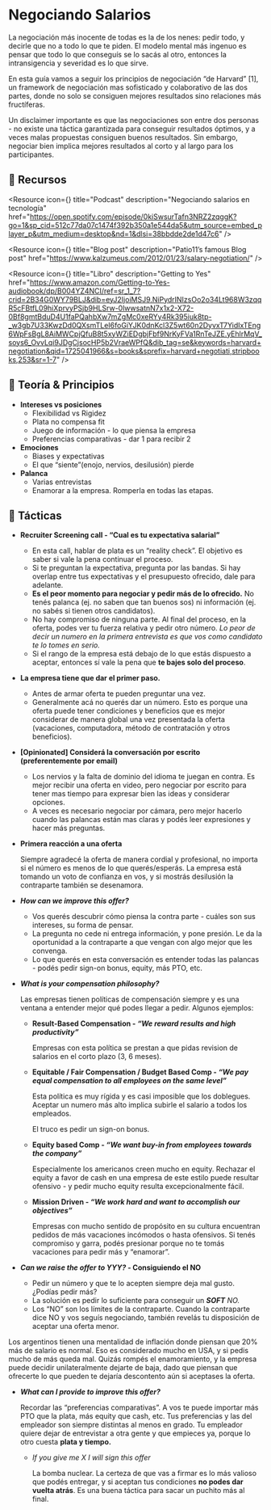 
# Negociando Salarios

La negociación más inocente de todas es la de los nenes: pedir todo, y decirle que no a todo lo que te piden. El modelo mental más ingenuo es pensar que todo lo que conseguís se lo sacás al otro, entonces la intransigencia y severidad es lo que sirve.

En esta guía vamos a seguir los principios de negociación “de Harvard” [1], un framework de negociación mas sofisticado y colaborativo de las dos partes, donde no solo se consiguen mejores resultados sino relaciones más fructíferas.

Un disclaimer importante es que las negociaciones son entre dos personas - no existe una táctica garantizada para conseguir resultados óptimos, y a veces malas propuestas consiguen buenos resultados. Sin embargo, negociar bien implica mejores resultados al corto y al largo para los participantes.

<IREmbed src="https://www.youtube.com/embed/RVfvbQ_hr9M?si=dxfDX3snK3AtsvWy"/>

## 🔗 Recursos

<Resource
icon={<LinkIcon className="color-4"/>}
title="Podcast"
description="Negociando salarios en tecnología"
href="https://open.spotify.com/episode/0kiSwsurTafn3NRZ2zqggK?go=1&sp_cid=512c77da07c1474f392b350a1e544da5&utm_source=embed_player_p&utm_medium=desktop&nd=1&dlsi=38bbdde2de1d47c6"
/>

<Resource
icon={<LinkIcon className="color-4"/>}
title="Blog post"
description="Patio11’s famous Blog post"
href="https://www.kalzumeus.com/2012/01/23/salary-negotiation/"
/>

<Resource 
icon={<LinkIcon className="color-4"/>} 
title="Libro" 
description="Getting to Yes" 
href="https://www.amazon.com/Getting-to-Yes-audiobook/dp/B004YZ4NCI/ref=sr_1_7?crid=2B34G0WY79BLJ&dib=eyJ2IjoiMSJ9.NiPydrINIzsOo2o34Lt968W3zqqR5cFBtfL09hiXprvyPSjb9HLSrw-0lwwsatnN7x1x2-X72-0Bf8gmtBduD4U1faPQahbXw7mZgMc0xeRYy4Rk395iuk8tp-_w3gb7U33KwzDd0QXsmTLeI6foGiYJK0dnKcl3Z5wt60n2DyvxT7YidIxTEng6WpFsBgL8AiMWCpjQfuB8t5xyWZiEDgbjFbf9NrKyFVa1RnTeJZE.yEhlrMqV_soys6_OvvLqi9JDgCjsocHP5b2VraeWPfQ&dib_tag=se&keywords=harvard+negotiation&qid=1725041966&s=books&sprefix=harvard+negotiati,stripbooks,253&sr=1-7" 
/>

## 📖 Teoría & Principios

- **Intereses vs posiciones**
    - Flexibilidad vs Rigidez
    - Plata no compensa fit
    - Juego de información - lo que piensa la empresa
    - Preferencias comparativas - dar 1 para recibir 2
- **Emociones**
    - Biases y expectativas
    - El que “siente”(enojo, nervios, desilusión) pierde
- **Palanca**
    - Varias entrevistas
    - Enamorar a la empresa. Romperla en todas las etapas.

## 🦊 Tácticas

- **Recruiter Screening call - “Cual es tu expectativa salarial”**
    - En esta call, hablar de plata es un “reality check”. El objetivo es saber si vale la pena continuar el proceso.
    - Si te preguntan la expectativa, pregunta por las bandas. Si hay overlap entre tus expectativas y el presupuesto ofrecido, dale para adelante.
    - **Es el peor momento para negociar y pedir más de lo ofrecido.** No tenés palanca (ej. no saben que tan buenos sos) ni información (ej. no sabés si tienen otros candidatos).
    - No hay compromiso de ninguna parte. Al final del proceso, en la oferta, podes ver tu fuerza relativa y pedir otro número. *Lo peor de decir un numero en la primera entrevista es que vos como candidato te lo tomes en serio.*
    - Si el rango de la empresa está debajo de lo que estás dispuesto a aceptar, entonces sí vale la pena que **te bajes solo del proceso**.
- **La empresa tiene que dar el primer paso.**
    - Antes de armar oferta te pueden preguntar una vez.
    - Generalmente acá no querés dar un número.  Esto es porque una oferta puede tener condiciones y beneficios que es mejor considerar de manera global una vez presentada la oferta (vacaciones, computadora, método de contratación y otros beneficios).
- **[Opinionated] Considerá la conversación por escrito (preferentemente por email)**
    - Los nervios y la falta de dominio del idioma te juegan en contra. Es mejor recibir una oferta en video, pero negociar por escrito para tener mas tiempo para expresar bien las ideas y considerar opciones.
    - A veces es necesario negociar por cámara, pero mejor hacerlo cuando las palancas están mas claras y podés leer expresiones y hacer más preguntas.
- **Primera reacción a una oferta**
    
    Siempre agradecé la oferta de manera cordial y profesional, no importa si el número es menos de lo que querés/esperás. La empresa está tomando un voto de confianza en vos, y si mostrás desilusión la contraparte también se desenamora.
    
- ***How can we improve this offer?***
    - Vos querés descubrir cómo piensa la contra parte - cuáles son sus intereses, su forma de pensar.
    - La pregunta no cede ni entrega información, y pone presión. Le da la oportunidad a la contraparte a que vengan con algo mejor que les convenga.
    - Lo que querés en esta conversación es entender todas las palancas - podés pedir sign-on bonus, equity, más PTO, etc.
- ***What is your compensation philosophy?***
    
    Las empresas tienen políticas de compensación siempre y es una ventana a entender mejor qué podes llegar a pedir. Algunos ejemplos:
    
    - **Result-Based Compensation - *“We reward results and high productivity”***
        
        Empresas con esta política se prestan a que pidas revision de salarios en el corto plazo (3, 6 meses). 
        
    - **Equitable / Fair Compensation / Budget Based Comp - *“We pay equal compensation to all employees on the same level”***
        
        Esta política es muy rígida y es casi imposible que los doblegues. Aceptar un numero más alto implica subirle el salario a todos los empleados.
        
        El truco es pedir un sign-on bonus.
        
    - **Equity based Comp - *“We want buy-in from employees towards the company”***
        
        Especialmente los americanos creen mucho en equity. Rechazar el equity a favor de cash en una empresa de este estilo puede resultar ofensivo - y pedir mucho equity resulta excepcionalmente fácil. 
        
    - **Mission Driven - *“We work hard and want to accomplish our objectives”***
        
        Empresas con mucho sentido de propósito en su cultura encuentran pedidos de más vacaciones incómodos o hasta ofensivos. Si tenés compromiso y garra, podés presionar porque no te tomás vacaciones para pedir más y “enamorar”.
        
- ***Can we raise the offer to YYY? -* Consiguiendo el NO**
    - Pedir un número y que te lo acepten siempre deja mal gusto. ¿Podías pedir más?
    - La solución es pedir lo suficiente para conseguir un ***SOFT** **NO*.**
    - Los “NO” son los límites de la contraparte. Cuando la contraparte dice NO y vos seguís negociando, también revelás tu disposición de aceptar una oferta menor.
<Callout emoji="⚠️">
  Los argentinos tienen una mentalidad de inflación donde piensan que 20% más de salario es normal. Eso es considerado mucho en USA, y si pedis mucho de más queda mal. Quizás rompés el enamoramiento, y la empresa puede decidir unilateralmente dejarte de baja, dado que piensan que ofrecerte lo que pueden te dejaría descontento aún si aceptases la oferta.
</Callout>
    
- ***What can I provide to improve this offer?***
    
    Recordar las “preferencias comparativas”. A vos te puede importar más PTO que la plata, más equity que cash, etc. Tus preferencias y las del empleador son siempre distintas al menos en grado. Tu empleador quiere dejar de entrevistar a otra gente y que empieces ya, porque lo otro cuesta **plata y tiempo.**
    
    - *If you give me X I will sign this offer*
        
        La bomba nuclear. La certeza de que vas a firmar es lo más valioso que podés entregar, y si aceptan tus condiciones **no podes dar vuelta atrás**. Es una buena táctica para sacar un puchito más al final.
